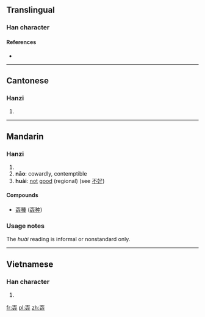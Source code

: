 ==Translingual==

===Han character===
{{Han char|rn=39|rad=子|as=07|sn=10|four=1044<sub>7</sub>|canj=一火女弓木 (MFVND)}}

====References====
* {{Han ref|kx=0280.010|dkj=06989|dj=0548.210|hdz=80018.100|uh=5B6C|ud=23404|bh=D165|bd=53605}}

----

==Cantonese==

===Hanzi===
{{yue-hanzi|jyut=|y=naau1}}

# {{defn|lang=yue|sort=子07}}

----

==Mandarin==

===Hanzi===
{{cmn-hanzi|pin=[[huài]] ([[huai4]]), [[nāo]] ([[nao1]])|wg=huai<sup>4</sup>, nao<sup>1</sup>}}

# {{defn|lang=cmn|sort=子07}}
# '''nāo''': cowardly, contemptible
# '''huài''': {{informal|lang=cmn}} [[not]] [[good]] (regional) (see [[不]][[好]])

====Compounds====
* [[孬種]] ([[孬种]])

===Usage notes===
The ''huài'' reading is informal or nonstandard only.
----

==Vietnamese==

===Han character===
{{vi-hantu|[[nao]]|rs=子07}}

# {{defn|lang=vi|sort=子07}}

[[fr:孬]]
[[pl:孬]]
[[zh:孬]]